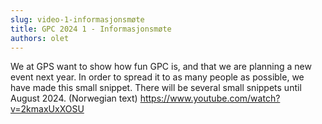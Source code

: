 ```yaml
---
slug: video-1-informasjonsmøte
title: GPC 2024 1 - Informasjonsmøte
authors: olet
---
```


We at GPS want to show how fun GPC is, and that we are planning a new event next year. In order to spread it to as many people as possible, we have made this small snippet. There will be several small snippets until August 2024.
(Norwegian text)
<https://www.youtube.com/watch?v=2kmaxUxXOSU>
